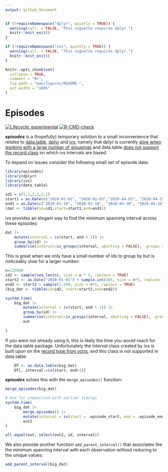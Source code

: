 ```yaml
---
output: github_document
---
```


<!-- README.md is generated from README.Rmd. Please edit that file -->

```r
if (!requireNamespace("dplyr", quietly = TRUE)) {
  warning(call. = FALSE, "This vignette requires dplyr.")
  knitr::knit_exit()
}

if (!requireNamespace("ivs", quietly = TRUE)) {
  warning(call. = FALSE, "This vignette requires dplyr.")
  knitr::knit_exit()
}

knitr::opts_chunk$set(
  collapse = TRUE,
  comment = "#>",
  fig.path = "man/figures/README-",
  out.width = "100%"
)
```

# Episodes

<!-- badges: start -->
[![Lifecycle: experimental](https://img.shields.io/badge/lifecycle-experimental-orange.svg)](https://lifecycle.r-lib.org/articles/stages.html#experimental)
[![R-CMD-check](https://github.com/TimTaylor/episodes/workflows/R-CMD-check/badge.svg)](https://github.com/TimTaylor/episodes/actions)
<!-- badges: end -->

***episodes*** is a (hopefully) temporary solution to a small inconvenience
that relates to [data.table](https://cran.r-project.org/package=data.table),
[dplyr](https://cran.r-project.org/package=dplyr) and
[ivs](https://cran.r-project.org/package=ivs); namely that dplyr is currently
[slow when working with a large number of groupings](https://github.com/tidyverse/dplyr/issues/5017)
and data.table [does not support the record class](https://github.com/Rdatatable/data.table/issues/4910)
on which ivs intervals are based.

To expand on issues consider the following small set of episode data:

```r
library(episodes)
library(dplyr)
library(ivs)
library(data.table)

id1 = c(1,1,2,2,2,1)
start1 = as.Date(c("2020-01-01", "2020-01-03","2020-04-01", "2020-04-15", "2020-04-17", "2020-05-01"))
end1 = as.Date(c("2020-01-10", "2020-01-10", "2020-04-30", "2020-04-16", "2020-04-19", "2020-10-01"))
(dat <- tibble(id=id1,start=start1,end=end1))
```

ivs provides an elegant way to find the minimum spanning interval across
these episodes:

```r
dat |>
    mutate(interval = iv(start, end + 1)) |>
    group_by(id) |>
    summarise(interval=iv_groups(interval, abutting = FALSE), .groups = "drop")
```

This is great when we only have a small number of ids to group by but is
noticeably slow for a larger number:

```r
n=125000
id2 <- sample(seq_len(n), size = n * 5, replace = TRUE)
start2 <- as.Date("2020-01-01") + sample.int(365, size = n*5, replace = TRUE)
end2 <- start2 + sample(1:100, size = n*5, replace = TRUE)
(big_dat <- tibble(id=id2, start=start2,end=end2))

system.time(
    big_dat |>
        mutate(interval = iv(start, end + 1)) |>
        group_by(id) |>
        summarise(interval=iv_groups(interval, abutting = FALSE), .groups = "drop") ->
        out
        
)
```

If you were not already using it, this is likely the time you would reach for
the data.table package. Unfortunately the interval class created by ivs is built
upon on the [record type from vctrs](https://vctrs.r-lib.org/reference/new_rcrd.html),
and this class is not supported in data.table:

```r
    DT <- as.data.table(big_dat)
    DT[, interval:=iv(start, end+1)]
```

***episodes*** solves this with the `merge_episodes()` function:

```r
merge_episodes(big_dat)

# And for comparison with earlier timings
system.time(
    big_dat |> 
        merge_episodes() |> 
        mutate(interval = iv(start = .episode_start, end = .episode_end + 1)) ->
        out2
)

all.equal(out, select(out2, id, interval))
```

We also provide another function `add_parent_interval()` that associates the
the minimum spanning interval with each observation without reducing to the
unique values:

```r
add_parent_interval(big_dat)
```

